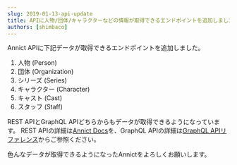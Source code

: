 ```yaml
---
slug: 2019-01-13-api-update
title: APIに人物/団体/キャラクターなどの情報が取得できるエンドポイントを追加しました
authors: [shimbaco]
---
```


Annict APIに下記データが取得できるエンドポイントを追加しました。

1. 人物 (Person)
2. 団体 (Organization)
3. シリーズ (Series)
4. キャラクター (Character)
5. キャスト (Cast)
6. スタッフ (Staff)

REST APIとGraphQL APIどちらからもデータが取得できるようになっています。
REST APIの詳細は[Annict Docs](https://docs.annict.com/ja/?20190113)を、GraphQL APIの詳細は<a href="/docs/graphql-api/beta/reference/" target="_blank">GraphQL APIリファレンス</a>からご参照ください。

色んなデータが取得できるようになったAnnictをよろしくお願いします。

